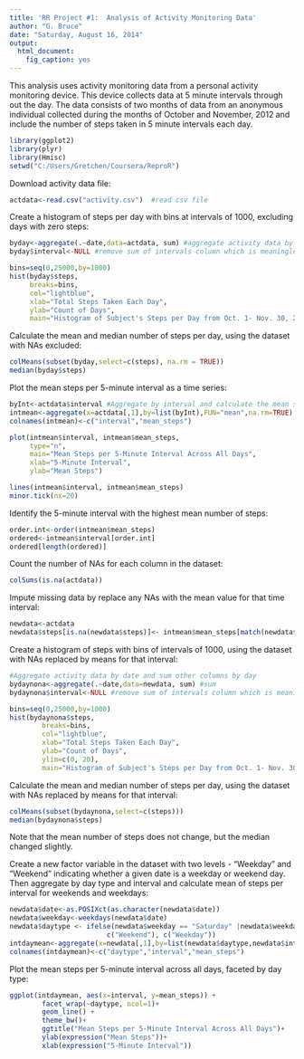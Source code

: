 ```yaml
---
title: 'RR Project #1:  Analysis of Activity Monitoring Data'
author: "G. Bruce"
date: "Saturday, August 16, 2014"
output:
  html_document:
    fig_caption: yes
---
```


This analysis uses activity monitoring data from a personal activity monitoring device. This device collects data at 5 minute intervals through out the day. The data consists of two months of data from an anonymous individual collected during the months of October and November, 2012 and include the number of steps taken in 5 minute intervals each day.

```r
library(ggplot2)
library(plyr)
library(Hmisc)
setwd("C:/Users/Gretchen/Coursera/ReproR")
```

Download activity data file:
```r
actdata<-read.csv("activity.csv")  #read csv file
```

Create a histogram of steps per day with bins at intervals of 1000, excluding days with zero steps:
```r
byday<-aggregate(.~date,data=actdata, sum) #aggregate activity data by date and sum other columns by day
byday$interval<-NULL #remove sum of intervals column which is meaningless

bins=seq(0,25000,by=1000)
hist(byday$steps,
     breaks=bins,
     col="lightblue",
     xlab="Total Steps Taken Each Day",
     ylab="Count of Days",
     main="Histogram of Subject's Steps per Day from Oct. 1- Nov. 30, 2012\n(excluding Days with Zero Steps)")
```

Calculate the mean and median number of steps per day, using the dataset with NAs excluded:
```r
colMeans(subset(byday,select=c(steps), na.rm = TRUE))
median(byday$steps)
```

Plot the mean steps per 5-minute interval as a time series: 
```r
byInt<-actdata$interval #Aggregate by interval and calculate the mean steps per interval excluding NA values
intmean<-aggregate(x=actdata[,1],by=list(byInt),FUN="mean",na.rm=TRUE)
colnames(intmean)<-c("interval","mean_steps")

plot(intmean$interval, intmean$mean_steps,
     type="n",
     main="Mean Steps per 5-Minute Interval Across All Days",
     xlab="5-Minute Interval",
     ylab="Mean Steps")

lines(intmean$interval, intmean$mean_steps)
minor.tick(nx=20)
```
Identify the 5-minute interval with the highest mean number of steps:
```r
order.int<-order(intmean$mean_steps)
ordered<-intmean$interval[order.int]
ordered[length(ordered)]
```
Count the number of NAs for each column in the dataset:
```r
colSums(is.na(actdata))
```

Impute missing data by replace any NAs with the mean value for that time interval:
```r
newdata<-actdata
newdata$steps[is.na(newdata$steps)]<- intmean$mean_steps[match(newdata$interval, intmean$interval)]
```

Create a histogram of steps with bins of intervals of 1000, using the dataset with NAs replaced by means for that interval:
```r
#Aggregate activity data by date and sum other columns by day
bydaynona<-aggregate(.~date,data=newdata, sum) #sum 
bydaynona$interval<-NULL #remove sum of intervals column which is meaningless

bins=seq(0,25000,by=1000)
hist(bydaynona$steps,
        breaks=bins,
        col="lightblue",
        xlab="Total Steps Taken Each Day",
        ylab="Count of Days",
        ylim=c(0, 20),
        main="Histogram of Subject's Steps per Day from Oct. 1- Nov. 30, 2012\n(with NAs Replaced by Interval Mean)")
```

Calculate the mean and median number of steps per day, using the dataset with NAs replaced by means for that interval:
```r
colMeans(subset(bydaynona,select=c(steps)))
median(bydaynona$steps)
```

Note that the mean number of steps does not change, but the median changed slightly.

Create a new factor variable in the dataset with two levels - "Weekday" and "Weekend" 
indicating whether a given date is a weekday or weekend day.  Then aggregate by day type and interval and calculate mean of steps per interval for weekends and weekdays:
```r
newdata$date<-as.POSIXct(as.character(newdata$date))
newdata$weekday<-weekdays(newdata$date)
newdata$daytype <- ifelse(newdata$weekday == "Saturday" |newdata$weekday == "Sunday",
                        c("Weekend"), c("Weekday")) 
intdaymean<-aggregate(x=newdata[,1],by=list(newdata$daytype,newdata$interval),FUN="mean")
colnames(intdaymean)<-c("daytype","interval","mean_steps")
```
Plot the mean steps per 5-minute interval across all days, faceted by day type:
```r
ggplot(intdaymean, aes(x=interval, y=mean_steps)) +
        facet_wrap(~daytype, ncol=1)+
        geom_line() + 
        theme_bw()+
        ggtitle("Mean Steps per 5-Minute Interval Across All Days")+
        ylab(expression("Mean Steps"))+
        xlab(expression("5-Minute Interval"))
```